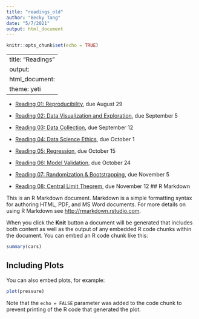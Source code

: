 ```yaml
---
title: "readings_old"
author: "Becky Tang"
date: "5/7/2021"
output: html_document
---
```


```r
knitr::opts_chunk$set(echo = TRUE)
```
---
title: "Readings"
output: 
  html_document: 
    theme: yeti
---

- [Reading 01: Reproducibility](./reading-01.html), due August 29

- [Reading 02: Data Visualization and Exploration](./reading-02.html), due September 5

- [Reading 03: Data Collection](./reading-03.html), due September 12

- [Reading 04: Data Science Ethics](./reading-04.html), due October 1

- [Reading 05: Regression](./reading-05.html), due October 15

- [Reading 06: Model Validation ](./reading-06.html), due October 24

- [Reading 07: Randomization & Bootstrapping](./reading-07.html), due November 5

- [Reading 08: Central Limit Theorem](./reading-08.html), due November 12
## R Markdown

This is an R Markdown document. Markdown is a simple formatting syntax for authoring HTML, PDF, and MS Word documents. For more details on using R Markdown see <http://rmarkdown.rstudio.com>.

When you click the **Knit** button a document will be generated that includes both content as well as the output of any embedded R code chunks within the document. You can embed an R code chunk like this:

```r
summary(cars)
```

## Including Plots

You can also embed plots, for example:

```r
plot(pressure)
```

Note that the `echo = FALSE` parameter was added to the code chunk to prevent printing of the R code that generated the plot.

